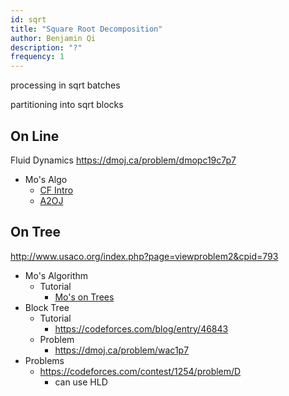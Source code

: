 ```yaml
---
id: sqrt
title: "Square Root Decomposition"
author: Benjamin Qi
description: "?"
frequency: 1
---
```


processing in sqrt batches

partitioning into sqrt blocks

## On Line

Fluid Dynamics
https://dmoj.ca/problem/dmopc19c7p7


  * Mo's Algo
    * [CF Intro](http://codeforces.com/blog/entry/7383)
    * [A2OJ](https://a2oj.com/category?ID=318)

## On Tree

http://www.usaco.org/index.php?page=viewproblem2&cpid=793

  * Mo's Algorithm
    * Tutorial
      * [Mo's on Trees](http://codeforces.com/blog/entry/43230)
  * Block Tree
    * Tutorial
      * https://codeforces.com/blog/entry/46843
    * Problem
      * https://dmoj.ca/problem/wac1p7
  * Problems
    * https://codeforces.com/contest/1254/problem/D
      * can use HLD
